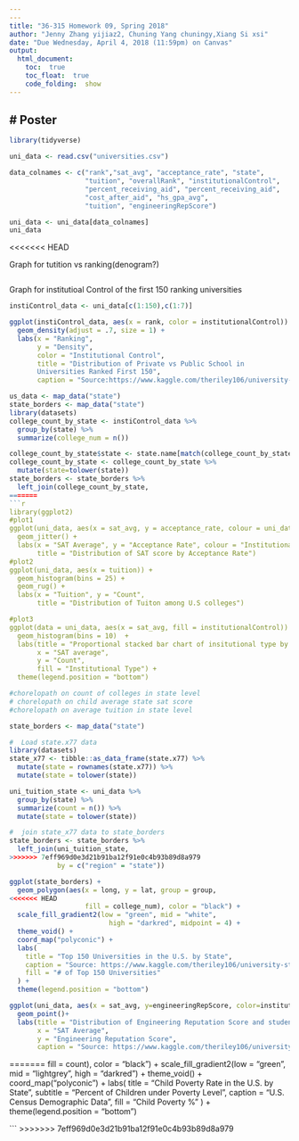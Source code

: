 ```yaml
---
---
title: "36-315 Homework 09, Spring 2018"
author: "Jenny Zhang yijiaz2, Chuning Yang chuningy,Xiang Si xsi"
date: "Due Wednesday, April 4, 2018 (11:59pm) on Canvas"
output: 
  html_document:
    toc:  true
    toc_float:  true
    code_folding:  show
---
```


#  Poster
---

```r
library(tidyverse)
```
```r
uni_data <- read.csv("universities.csv")

data_colnames <- c("rank","sat_avg", "acceptance_rate", "state",
                   "tuition", "overallRank", "institutionalControl",
                   "percent_receiving_aid", "percent_receiving_aid",
                   "cost_after_aid", "hs_gpa_avg",
                   "tuition", "engineeringRepScore")

uni_data <- uni_data[data_colnames]
uni_data
```


<<<<<<< HEAD

Graph for tutition vs ranking(denogram?)
```r


```

Graph for institutioal Control of the first 150 ranking universities
```r
instiControl_data <- uni_data[c(1:150),c(1:7)]

ggplot(instiControl_data, aes(x = rank, color = institutionalControl)) + 
  geom_density(adjust = .7, size = 1) + 
  labs(x = "Ranking",
       y = "Density",
       color = "Institutional Control",
       title = "Distribution of Private vs Public School in 
       Universities Ranked First 150",
       caption = "Source:https://www.kaggle.com/theriley106/university-statistics")
```


```r
us_data <- map_data("state")
state_borders <- map_data("state")
library(datasets)
college_count_by_state <- instiControl_data %>% 
  group_by(state) %>%
  summarize(college_num = n())

college_count_by_state$state <- state.name[match(college_count_by_state$state, state.abb)]
college_count_by_state <- college_count_by_state %>%
  mutate(state=tolower(state))
state_borders <- state_borders %>%
  left_join(college_count_by_state, 
=======
```r
library(ggplot2)
#plot1
ggplot(uni_data, aes(x = sat_avg, y = acceptance_rate, colour = uni_data$institutionalControl)) +
  geom_jitter() +
  labs(x = "SAT Average", y = "Acceptance Rate", colour = "Institutional Type",
       title = "Distribution of SAT score by Acceptance Rate") 
#plot2
ggplot(uni_data, aes(x = tuition)) +
  geom_histogram(bins = 25) + 
  geom_rug() + 
  labs(x = "Tuition", y = "Count",
       title = "Distribution of Tuiton among U.S colleges")

#plot3
ggplot(data = uni_data, aes(x = sat_avg, fill = institutionalControl)) +
  geom_histogram(bins = 10)  +
  labs(title = "Proportional stacked bar chart of insitutional type by SAT distribution",
       x = "SAT average", 
       y = "Count",
       fill = "Institutional Type") + 
  theme(legend.position = "bottom")
```


```r
#chorelopath on count of colleges in state level
# chorelopath on child average state sat score
#chorelopath on average tuition in state level

state_borders <- map_data("state") 

#  Load state.x77 data
library(datasets)
state_x77 <- tibble::as_data_frame(state.x77) %>%
  mutate(state = rownames(state.x77)) %>%
  mutate(state = tolower(state))

uni_tuition_state <- uni_data %>% 
  group_by(state) %>%
  summarize(count = n()) %>%
  mutate(state = tolower(state))

#  join state_x77 data to state_borders
state_borders <- state_borders %>%
  left_join(uni_tuition_state, 
>>>>>>> 7eff969d0e3d21b91ba12f91e0c4b93b89d8a979
            by = c("region" = "state"))

ggplot(state_borders) + 
  geom_polygon(aes(x = long, y = lat, group = group,
<<<<<<< HEAD
                   fill = college_num), color = "black") + 
  scale_fill_gradient2(low = "green", mid = "white", 
                         high = "darkred", midpoint = 4) +
  theme_void() +
  coord_map("polyconic") + 
  labs(
    title = "Top 150 Universities in the U.S. by State",
    caption = "Source: https://www.kaggle.com/theriley106/university-statistics",
    fill = "# of Top 150 Universities"
  ) + 
  theme(legend.position = "bottom")
```

```r
ggplot(uni_data, aes(x = sat_avg, y=engineeringRepScore, color=institutionalControl))+
  geom_point()+
  labs(title = "Distribution of Engineering Reputation Score and student SAT average",
       x = "SAT Average",
       y = "Engineering Reputation Score",
       caption = "Source: https://www.kaggle.com/theriley106/university-statistics")
```
=======
                   fill = count), color = "black") + 
  scale_fill_gradient2(low = "green", mid = "lightgrey", 
                         high = "darkred") +
  theme_void() +
  coord_map("polyconic") + 
  labs(
    title = "Child Poverty Rate in the U.S. by State",
    subtitle = "Percent of Children under Poverty Level",
    caption = "U.S. Census Demographic Data",
    fill = "Child Poverty %"
  ) + 
  theme(legend.position = "bottom")

```
>>>>>>> 7eff969d0e3d21b91ba12f91e0c4b93b89d8a979
